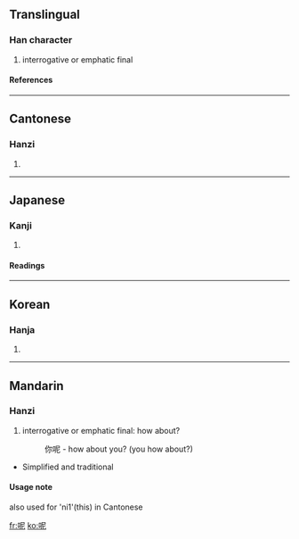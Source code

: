 ==Translingual==
===Han character===
{{Han char|rn=30|rad=口|as=05|sn=8|four=6701<sub>1</sub>|canj=口尸心 (RSP)}}
# interrogative or emphatic final
====References====
{{Han ref|kx=0181.250|dkj=03430|dj=0399.310|hdz=10609.030|uh=5462|ud=21602|bh=A94F|bd=43343}}
----
==Cantonese==
===Hanzi===
{{yue-hanzi|jyut=|y=ne1}}
# {{defn|Cantonese}}
----
==Japanese==
===Kanji===
{{ja-kanji|grade=|rs=口05}}
# {{defn|Japanese}} 
====Readings====
{{ja-readings|on=[[じ]] (ji), [[に]] (ni)|kun=}}
----
==Korean==
===Hanja===
{{ko-hanja|hangeul=니|rv=ni|mr=ni}}
# {{defn|Korean}}
----
==Mandarin==
===Hanzi===
{{cmn-hanzi|pin=[[ní]] (ni2), [[ne]] (ne5)|wg=ni<sup>2</sup>}}
#interrogative or emphatic final: how about?
#:你呢 - how about you? (you how about?)
*Simplified and traditional

====Usage note====
also used for 'ni1'(this) in Cantonese

[[fr:呢]]
[[ko:呢]]
